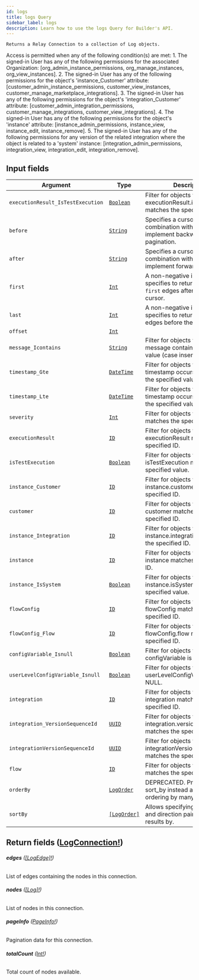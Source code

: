```yaml
---
id: logs
title: logs Query
sidebar_label: logs
description: Learn how to use the logs Query for Builder's API.
---
```


    Returns a Relay Connection to a collection of Log objects.

Access is permitted when any of the following condition(s) are met: 1. The signed-in User has any of the following permissions for the associated Organization: [org_admin_instance_permissions, org_manage_instances, org_view_instances]. 2. The signed-in User has any of the following permissions for the object's 'instance_Customer' attribute: [customer_admin_instance_permissions, customer_view_instances, customer_manage_marketplace_integrations]. 3. The signed-in User has any of the following permissions for the object's 'integration_Customer' attribute: [customer_admin_integration_permissions, customer_manage_integrations, customer_view_integrations]. 4. The signed-in User has any of the following permissions for the object's 'instance' attribute: [instance_admin_permissions, instance_view, instance_edit, instance_remove]. 5. The signed-in User has any of the following permissions for any version of the related integration where the object is related to a 'system' instance: [integration_admin_permissions, integration_view, integration_edit, integration_remove].

## Input fields

| Argument                          | Type                                                 | Description                                                                                      |
| --------------------------------- | ---------------------------------------------------- | ------------------------------------------------------------------------------------------------ |
| `executionResult_IsTestExecution` | [`Boolean`](/composer/builder/api/schema/scalar/Boolean.mdx)           | Filter for objects where executionResult.isTestExecution matches the specified value.            |
| `before`                          | [`String`](/composer/builder/api/schema/scalar/String.mdx)             | Specifies a cursor for use in combination with `last` to implement backward pagination.          |
| `after`                           | [`String`](/composer/builder/api/schema/scalar/String.mdx)             | Specifies a cursor for use in combination with `first` to implement forward pagination.          |
| `first`                           | [`Int`](/composer/builder/api/schema/scalar/Int.mdx)                   | A non-negative integer that specifies to return at most `first` edges after the `after` cursor.  |
| `last`                            | [`Int`](/composer/builder/api/schema/scalar/Int.mdx)                   | A non-negative integer that specifies to return at most `last` edges before the `before` cursor. |
| `offset`                          | [`Int`](/composer/builder/api/schema/scalar/Int.mdx)                   |                                                                                                  |
| `message_Icontains`               | [`String`](/composer/builder/api/schema/scalar/String.mdx)             | Filter for objects where message contains the specified value (case insensitive).                |
| `timestamp_Gte`                   | [`DateTime`](/composer/builder/api/schema/scalar/DateTime.mdx)         | Filter for objects where timestamp occurs on or after the specified value.                       |
| `timestamp_Lte`                   | [`DateTime`](/composer/builder/api/schema/scalar/DateTime.mdx)         | Filter for objects where timestamp occurs on or before the specified value.                      |
| `severity`                        | [`Int`](/composer/builder/api/schema/scalar/Int.mdx)                   | Filter for objects where severity matches the specified value.                                   |
| `executionResult`                 | [`ID`](/composer/builder/api/schema/scalar/ID.mdx)                     | Filter for objects where executionResult matches the specified ID.                               |
| `isTestExecution`                 | [`Boolean`](/composer/builder/api/schema/scalar/Boolean.mdx)           | Filter for objects where isTestExecution matches the specified value.                            |
| `instance_Customer`               | [`ID`](/composer/builder/api/schema/scalar/ID.mdx)                     | Filter for objects where instance.customer matches the specified ID.                             |
| `customer`                        | [`ID`](/composer/builder/api/schema/scalar/ID.mdx)                     | Filter for objects where customer matches the specified ID.                                      |
| `instance_Integration`            | [`ID`](/composer/builder/api/schema/scalar/ID.mdx)                     | Filter for objects where instance.integration matches the specified ID.                          |
| `instance`                        | [`ID`](/composer/builder/api/schema/scalar/ID.mdx)                     | Filter for objects where instance matches the specified ID.                                      |
| `instance_IsSystem`               | [`Boolean`](/composer/builder/api/schema/scalar/Boolean.mdx)           | Filter for objects where instance.isSystem matches the specified value.                          |
| `flowConfig`                      | [`ID`](/composer/builder/api/schema/scalar/ID.mdx)                     | Filter for objects where flowConfig matches the specified ID.                                    |
| `flowConfig_Flow`                 | [`ID`](/composer/builder/api/schema/scalar/ID.mdx)                     | Filter for objects where flowConfig.flow matches the specified ID.                               |
| `configVariable_Isnull`           | [`Boolean`](/composer/builder/api/schema/scalar/Boolean.mdx)           | Filter for objects where configVariable is NULL.                                                 |
| `userLevelConfigVariable_Isnull`  | [`Boolean`](/composer/builder/api/schema/scalar/Boolean.mdx)           | Filter for objects where userLevelConfigVariable is NULL.                                        |
| `integration`                     | [`ID`](/composer/builder/api/schema/scalar/ID.mdx)                     | Filter for objects where integration matches the specified ID.                                   |
| `integration_VersionSequenceId`   | [`UUID`](/composer/builder/api/schema/scalar/UUID.mdx)                 | Filter for objects where integration.versionSequenceId matches the specified value.              |
| `integrationVersionSequenceId`    | [`UUID`](/composer/builder/api/schema/scalar/UUID.mdx)                 | Filter for objects where integrationVersionSequenceId matches the specified value.               |
| `flow`                            | [`ID`](/composer/builder/api/schema/scalar/ID.mdx)                     | Filter for objects where flow matches the specified ID.                                          |
| `orderBy`                         | [`LogOrder`](/composer/builder/api/schema/input_object/LogOrder.mdx)   | DEPRECATED. Prefer using sort_by instead as it allows ordering by many fields.                   |
| `sortBy`                          | [`[LogOrder]`](/composer/builder/api/schema/input_object/LogOrder.mdx) | Allows specifying many field and direction pairs to sort results by.                             |

## Return fields ([LogConnection!](/composer/builder/api/schema/object/LogConnection.mdx))

###### <b>edges</b> ([[LogEdge]!](/composer/builder/api/schema/object/LogEdge.mdx))

List of edges containing the nodes in this connection.

###### <b>nodes</b> ([[Log]!](/composer/builder/api/schema/object/Log.mdx))

List of nodes in this connection.

###### <b>pageInfo</b> ([PageInfo!](/composer/builder/api/schema/object/PageInfo.mdx))

Pagination data for this connection.

###### <b>totalCount</b> ([Int!](/composer/builder/api/schema/scalar/Int.mdx))

Total count of nodes available.
